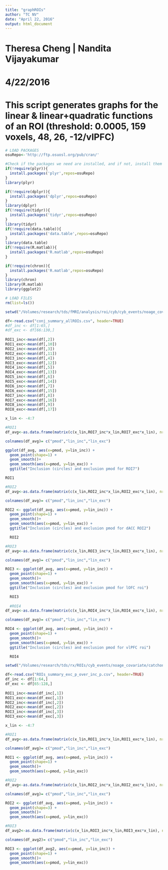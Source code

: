 ```yaml
---
title: "graphROIs"
author: "TC NV"
date: "April 22, 2016"
output: html_document
---
```


# Theresa Cheng | Nandita Vijayakumar
# 4/22/2016
# This script generates graphs for the linear & linear+quadratic functions of an ROI (threshold: 0.0005, 159 voxels, 48, 26, -12/vlPFC)

```r
# LOAD PACKAGES
osuRepo<-'http://ftp.osuosl.org/pub/cran/'

#Check if the packages we need are installed, and if not, install them
if(!require(plyr)){
  install.packages('plyr',repos=osuRepo)
}
library(plyr)

if(!require(dplyr)){
  install.packages('dplyr',repos=osuRepo)
}
library(dplyr)
if(!require(tidyr)){
  install.packages('tidyr',repos=osuRepo)
}
library(tidyr)
if(!require(data.table)){
  install.packages('data.table',repos=osuRepo)
}
library(data.table)
if(!require(R.matlab)){
  install.packages('R.matlab',repos=osuRepo)
}

if(!require(chron)){
  install.packages('R.matlab',repos=osuRepo)
}
library(chron)
library(R.matlab)
library(ggplot2)
```

```r
# LOAD FILES
rm(list=ls())

setwd("/Volumes/research/tds/fMRI/analysis/roi/cyb/cyb_events/noage_covariate/catch_meanCpmod_linear_w190/F_pmod/conj")

df<-read.csv("conj_summary_allROIs.csv", header=TRUE)
#df_inc <- df[1:65,] 
#df_exc <- df[66:130,] 
  
ROI1_inc<-mean(df[,2])
ROI1_exc<-mean(df[,10])
ROI2_inc<-mean(df[,3])
ROI2_exc<-mean(df[,11])
ROI3_inc<-mean(df[,4])
ROI3_exc<-mean(df[,12])
ROI4_inc<-mean(df[,5])
ROI4_exc<-mean(df[,13])
ROI5_inc<-mean(df[,6])
ROI5_exc<-mean(df[,14])
ROI6_inc<-mean(df[,7])
ROI6_exc<-mean(df[,15])
ROI7_inc<-mean(df[,8])
ROI7_exc<-mean(df[,16])
ROI8_inc<-mean(df[,9])
ROI8_exc<-mean(df[,17])

x_lin <- -4:7

#ROI1
df_avg<-as.data.frame(matrix(c(x_lin,ROI7_inc*x_lin,ROI7_exc*x_lin), nrow=12))

colnames(df_avg)= c("pmod","lin_inc","lin_exc")

ggplot(df_avg, aes(x=pmod, y=lin_inc)) +
  geom_point(shape=1) +
  geom_smooth()+
  geom_smooth(aes(x=pmod, y=lin_exc)) +
  ggtitle("Inclusion (circles) and exclusion pmod for ROI7")

ROI1

#ROI2
df_avg<-as.data.frame(matrix(c(x_lin,ROI2_inc*x_lin,ROI2_exc*x_lin), nrow=12))

colnames(df_avg)= c("pmod","lin_inc","lin_exc")

ROI2 <- ggplot(df_avg, aes(x=pmod, y=lin_inc)) +
  geom_point(shape=1) + 
  geom_smooth()+
  geom_smooth(aes(x=pmod, y=lin_exc)) +
  ggtitle("Inclusion (circles) and exclusion pmod for dACC ROI2")

  ROI2

#ROI3
df_avg<-as.data.frame(matrix(c(x_lin,ROI3_inc*x_lin,ROI3_exc*x_lin), nrow=12))

colnames(df_avg)= c("pmod","lin_inc","lin_exc")

ROI3 <- ggplot(df_avg, aes(x=pmod, y=lin_inc)) +
  geom_point(shape=1) + 
  geom_smooth()+
  geom_smooth(aes(x=pmod, y=lin_exc)) +
  ggtitle("Inclusion (circles) and exclusion pmod for lOFC roi")

  ROI3
  
  #ROI4
df_avg<-as.data.frame(matrix(c(x_lin,ROI4_inc*x_lin,ROI4_exc*x_lin), nrow=12))

colnames(df_avg)= c("pmod","lin_inc","lin_exc")

ROI4 <- ggplot(df_avg, aes(x=pmod, y=lin_inc)) +
  geom_point(shape=1) + 
  geom_smooth()+
  geom_smooth(aes(x=pmod, y=lin_exc)) +
  ggtitle("Inclusion (circles) and exclusion pmod for vlPFC roi")

  ROI4

```

```r
setwd("/Volumes/research/tds/rx/ROIs/cyb_events/noage_covariate/catchonly_meanCpmod_linear/F_test_pmod/exc_p_over_inc_p")

df<-read.csv("ROIs_summary_exc_p_over_inc_p.csv", header=TRUE)
df_inc <- df[1:64,] 
df_exc <- df[65:128,] 
  
ROI1_inc<-mean(df_inc[,1])
ROI1_exc<-mean(df_exc[,1])
ROI2_inc<-mean(df_inc[,2])
ROI2_exc<-mean(df_exc[,2])
ROI3_inc<-mean(df_inc[,3])
ROI3_exc<-mean(df_exc[,3])

x_lin <- -4:7

#ROI1
df_avg<-as.data.frame(matrix(c(x_lin,ROI1_inc*x_lin,ROI1_exc*x_lin), nrow=12))

colnames(df_avg)= c("pmod","lin_inc","lin_exc")

ROI1 <- ggplot(df_avg, aes(x=pmod, y=lin_inc)) +
  geom_point(shape=1) +
  geom_smooth()+
  geom_smooth(aes(x=pmod, y=lin_exc))

#ROI2
df_avg<-as.data.frame(matrix(c(x_lin,ROI2_inc*x_lin,ROI2_exc*x_lin), nrow=12))

colnames(df_avg)= c("pmod","lin_inc","lin_exc")

ROI2 <- ggplot(df_avg, aes(x=pmod, y=lin_inc)) +
  geom_point(shape=3) + 
  geom_smooth()+
  geom_smooth(aes(x=pmod, y=lin_exc))

#ROI3
df_avg2<-as.data.frame(matrix(c(x_lin,ROI3_inc*x_lin,ROI3_exc*x_lin), nrow=12))

colnames(df_avg2)= c("pmod","lin_inc","lin_exc")

ROI3 <- ggplot(df_avg2, aes(x=pmod, y=lin_inc)) +
  geom_point(shape=1) +
  geom_smooth()+
  geom_smooth(aes(x=pmod, y=lin_exc))
```

